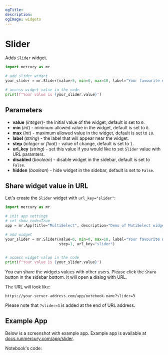 ```yaml
---
ogTitle:
description:
ogImage: widgets
---
```



# Slider

Adds `Slider` widget.

```python
import mercury as mr

# add slider widget
your_slider = mr.Slider(value=5, min=0, max=10, label="Your favourite number", step=1)
```
```python
# access widget value in the code
print(f"Your value is {your_slider.value}")
```

<Screenshot src={simpleAppGif} alt="Mercury App with slider widget created in Jupyter Notebook" />


## Parameters

- **value** (_integer_)- the initial value of the widget, default is set to `0`.
- **min** (_int_) - minimum allowed value in the widget, default is set to `0`.
- **max** (_int_) - maximum allowed value in the widget, default is set to `10`.
- **label** (_string_) - the label that will appear near the widget.
- **step** (_integer_ or _float_) - value of change, default is set to `1`. 
- **url_key** (_string_) - set this value if you would like to set `Slider` value with URL paramters.
- **disabled** (_boolean_) - disable widget in the sidebar, default is set to `False`.
- **hidden** (_boolean_) - hide widget in the sidebar, default is set to `False`.

## Share widget value in URL

Let's create the `Slider` widget with `url_key="slider"`:

```python
import mercury as mr
```
```python
# init app settings
# set show_code=True
app = mr.App(title="MultiSelect", description="Demo of MutiSelect widget", show_code=True)
```
```python
# add widget
your_slider = mr.Slider(value=0, min=0, max=10, label="Your favourite number", 
                        step=1, url_key="slider")
    
```
```python
# access widget value in the code
print(f"Your value is {your_slider.value}")
```

You can share the widgets values with other users. Please click the `Share` button in the sidebar bottom. 
It will open a dialog with URL.

The URL will look like:

```
https://your-server-address.com/app/notebook-name?slider=3
```

Please note that `?slider=3` is added at the end of URL address.

## Example App

Below is a screenshot with example app. Example app is available at [docs.runmercury.com/app/slider](https://docs.runmercury.com/app/slider).

<Screenshot src={exampleAppGif} alt="App with slider widget" />

Notebook's code:
<Screenshot src={exampleNotebookPng} alt="Notebook with Mercury slider widget" />


